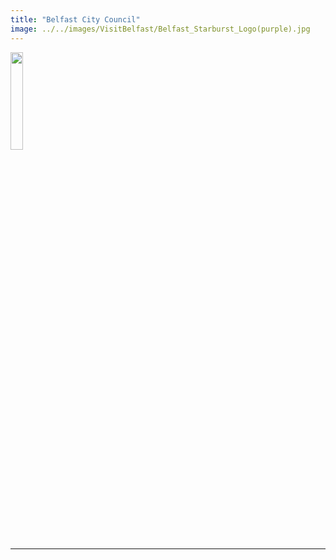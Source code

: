 ```yaml
---
title: "Belfast City Council"
image: ../../images/VisitBelfast/Belfast_Starburst_Logo(purple).jpg
---
```


![](../../images/VisitBelfast/Belfast_Starburst_Logo(purple).jpg){fig-align="left" fig-alt="The Tourism Northern Ireland Logo." width=20%}

---
